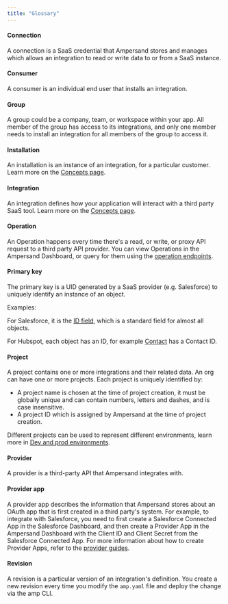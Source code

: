 ```yaml
---
title: "Glossary"
---
```


#### Connection

A connection is a SaaS credential that Ampersand stores and manages which allows an integration to read or write data to or from a SaaS instance.

#### Consumer

A consumer is an individual end user that installs an integration.

#### Group

A group could be a company, team, or workspace within your app. All member of the group has access to its integrations, and only one member needs to install an integration for all members of the group to access it.

#### Installation

An installation is an instance of an integration, for a particular customer. Learn more on the [Concepts page](/concepts#installation).

#### Integration

An integration defines how your application will interact with a third party SaaS tool. Learn more on the [Concepts page](/concepts#integration).

#### Operation

An Operation happens every time there's a read, or write, or proxy API request to a third party API provider. You can view Operations in the Ampersand Dashboard, or query for them using the [operation endpoints](/reference/operation).

#### Primary key

The primary key is a UID generated by a SaaS provider (e.g. Salesforce) to uniquely identify an instance of an object.

Examples:

For Salesforce, it is the [ID field](https://developer.salesforce.com/docs/atlas.en-us.object%5Freference.meta/object%5Freference/field%5Ftypes.htm#i1435616), which is a standard field for almost all objects.

For Hubspot, each object has an ID, for example [Contact](https://developers.hubspot.com/docs/api/crm/contacts) has a Contact ID.

#### Project

A project contains one or more integrations and their related data. An org can have one or more projects. Each project is uniquely identified by:
- A project name is chosen at the time of project creation, it must be globally unique and can contain numbers, letters and dashes, and is case insensitive.
- A project ID which is assigned by Ampersand at the time of project creation.

Different projects can be used to represent different environments, learn more in [Dev and prod environments](/dev-and-prod-environments).

#### Provider

A provider is a third-party API that Ampersand integrates with.

#### Provider app

A provider app describes the information that Ampersand stores about an OAuth app that is first created in a third party's system. For example, to integrate with Salesforce, you need to first create a Salesforce Connected App in the Salesforce Dashboard, and then create a Provider App in the Ampersand Dashboard with the Client ID and Client Secret from the Salesforce Connected App. For more information about how to create Provider Apps, refer to the [provider guides](/provider-guides/overview).

#### Revision

A revision is a particular version of an integration's definition. You create a new revision every time you modify the `amp.yaml` file and deploy the change via the amp CLI.
